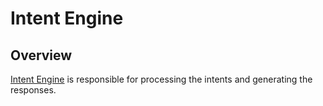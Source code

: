 # Intent Engine

## Overview

[Intent Engine](/features/intent-engine) is responsible for processing the intents and generating the responses.
